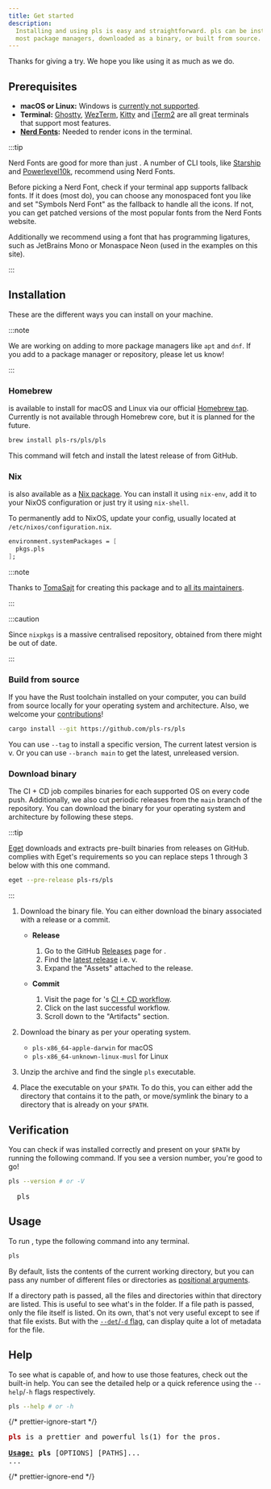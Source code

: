 ```yaml
---
title: Get started
description:
  Installing and using pls is easy and straightforward. pls can be installed via
  most package managers, downloaded as a binary, or built from source.
---
```


Thanks for giving <Pls /> a try. We hope you like using it as much as we do.

## Prerequisites

- **macOS or Linux:** Windows is [currently not supported](/about/faq/).
- **Terminal:** [Ghostty](https://ghostty.org/),
  [WezTerm](https://wezfurlong.org/wezterm/),
  [Kitty](https://sw.kovidgoyal.net/kitty/) and [iTerm2](https://iterm2.com/)
  are all great terminals that support most <Pls /> features.
- **[Nerd Fonts](https://www.nerdfonts.com/):** Needed to render icons in the
  terminal.

:::tip

Nerd Fonts are good for more than just <Pls />. A number of CLI tools, like
[Starship](https://starship.rs/) and
[Powerlevel10k](https://github.com/romkatv/powerlevel10k), recommend using Nerd
Fonts.

Before picking a Nerd Font, check if your terminal app supports fallback fonts.
If it does (most do), you can choose any monospaced font you like and set
"Symbols Nerd Font" as the fallback to handle all the icons. If not, you can get
patched versions of the most popular fonts from the Nerd Fonts website.

Additionally we recommend using a font that has programming ligatures, such as
JetBrains Mono or Monaspace Neon (used in the examples on this site).

:::

## Installation

These are the different ways you can install <Pls /> on your machine.

:::note

We are working on adding <Pls /> to more package managers like `apt` and `dnf`.
If you add <Pls /> to a package manager or repository, please let us know!

:::

### Homebrew

<Pls /> is available to install for macOS and Linux via our official [Homebrew
tap](http://github.com/pls-rs/homebrew-pls/). Currently <Pls /> is not available
through Homebrew core, but it is planned for the future.

```bash
brew install pls-rs/pls/pls
```

This command will fetch and install the latest release of <Pls /> from GitHub.

### Nix

<Pls /> is also available as a [Nix
package](https://search.nixos.org/packages?show=pls). You can install it using
`nix-env`, add it to your NixOS configuration or just try it using `nix-shell`.

To permanently add <Pls /> to NixOS, update your config, usually located at
`/etc/nixos/configuration.nix`.

```nix
environment.systemPackages = [
  pkgs.pls
];
```

:::note

Thanks to [TomaSajt](https://github.com/TomaSajt) for creating this package and
to
[all its maintainers](https://github.com/NixOS/nixpkgs/commits/master/pkgs/by-name/pl/pls/package.nix).

:::

:::caution

Since `nixpkgs` is a massive centralised repository, <Pls /> obtained from there
might be out of date.

:::

### Build from source

If you have the Rust toolchain installed on your computer, you can build from
source locally for your operating system and architecture. Also, we welcome your
[contributions](/guides/contribute/)!

```bash
cargo install --git https://github.com/pls-rs/pls
```

You can use `--tag` to install a specific version, The current latest version is
v<Version />. Or you can use `--branch main` to get the latest, unreleased
version.

### Download binary

The CI + CD job compiles binaries for each supported OS on every code push.
Additionally, we also cut periodic releases from the `main` branch of the
repository. You can download the binary for your operating system and
architecture by following these steps.

:::tip

[Eget](https://github.com/zyedidia/eget) downloads and extracts pre-built
binaries from releases on GitHub. <Pls /> complies with Eget's requirements so
you can replace steps 1 through 3 below with this one command.

```bash
eget --pre-release pls-rs/pls
```

:::

1. Download the binary file. You can either download the binary associated with
   a release or a commit.

   - **Release**

     1. Go to the GitHub [Releases](https://github.com/pls-rs/pls/releases) page
        for <Pls />.
     2. Find the [latest release](https://github.com/pls-rs/pls/releases/latest)
        i.e. v<Version />.
     3. Expand the "Assets" attached to the release.

   - **Commit**

     1. Visit the page for <Pls />'s
        [CI + CD workflow](https://github.com/pls-rs/pls/actions/workflows/ci.yml).
     2. Click on the last successful workflow.
     3. Scroll down to the "Artifacts" section.

2. Download the binary as per your operating system.

   - `pls-x86_64-apple-darwin` for macOS
   - `pls-x86_64-unknown-linux-musl` for Linux

3. Unzip the archive and find the single `pls` executable.

4. Place the executable on your `$PATH`. To do this, you can either add the
   directory that contains it to the path, or move/symlink the binary to a
   directory that is already on your `$PATH`.

## Verification

You can check if <Pls /> was installed correctly and present on your `$PATH` by
running the following command. If you see a version number, you're good to go!

```bash
pls --version # or -V
```

<pre className="terminal">
  pls <Version />
</pre>

## Usage

To run <Pls />, type the following command into any terminal.

```bash
pls
```

By default, <Pls /> lists the contents of the current working directory, but you
can pass any number of different files or directories as
[positional arguments](/guides/paths).

If a directory path is passed, all the files and directories within that
directory are listed. This is useful to see what's in the folder. If a file path
is passed, only the file itself is listed. On its own, that's not very useful
except to see if that file exists. But with the
[`--det`/`-d` flag](/features/detail_view/), <Pls /> can display quite a lot of
metadata for the file.

## Help

To see what <Pls /> is capable of, and how to use those features, check out the
built-in help. You can see the detailed help or a quick reference using the
`--help`/`-h` flags respectively.

```bash
pls --help # or -h
```

{/* prettier-ignore-start */}
<pre className="terminal">
<b><span style='color:var(--red,#a00)'>pls</span></b> is a prettier and powerful ls(1) for the pros.
&nbsp;
<b><u>Usage:</u></b> <b>pls</b> [OPTIONS] [PATHS]...
...
</pre>
{/* prettier-ignore-end */}
